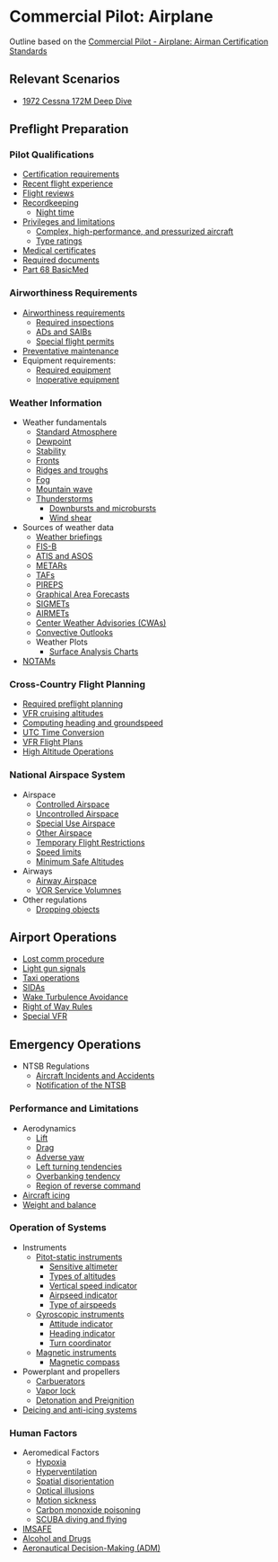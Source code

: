 
# Commercial Pilot: Airplane

Outline based on the
[Commercial Pilot - Airplane: Airman Certification Standards](https://www.faa.gov/training_testing/testing/acs/media/commercial_airplane_acs_change_1.pdf)

## Relevant Scenarios

-   [1972 Cessna 172M Deep Dive](/scenarios/c172m-deep-dive)

## Preflight Preparation

### Pilot Qualifications

-   [Certification requirements](/topics/commercial/requirements)
-   [Recent flight experience](/topics/regulations/recent-experience)
-   [Flight reviews](/topics/regulations/flight-reviews)
-   [Recordkeeping](/topics/regulations/record-keeping)
    -   [Night time](/topics/regulations/night)
-   [Privileges and limitations](/topics/commercial/privileges)
    -   [Complex, high-performance, and pressurized aircraft](/topics/regulations/complex)
    -   [Type ratings](/topics/regulations/type-ratings)
-   [Medical certificates](/topics/regulations/medicals)
-   [Required documents](/topics/regulations/documents)
-   [Part 68 BasicMed](/topics/regulations/basicmed)

### Airworthiness Requirements

-   [Airworthiness requirements](/topics/regulations/airworthiness)
    -   [Required inspections](/topics/regulations/inspections)
    -   [ADs and SAIBs](/topics/regulations/airworthiness/ads)
    -   [Special flight permits](/topics/regulations/inspections/sfps)
-   [Preventative maintenance](/topics/regulations/airworthiness/preventative)
-   Equipment requirements:
    -   [Required equipment](/topics/regulations/airworthiness/equipment)
    -   [Inoperative equipment](/topics/regulations/airworthiness/inoperative)

### Weather Information

-   Weather fundamentals
    -   [Standard Atmosphere](/topics/weather/standard-atmosphere)
    -   [Dewpoint](/topics/weather/dewpoint)
    -   [Stability](/topics/weather/stability)
    -   [Fronts](/topics/weather/fronts)
    -   [Ridges and troughs](/topics/weather/troughs)
    -   [Fog](/topics/weather/fog)
    -   [Mountain wave](/topics/weather/mountain-wave)
    -   [Thunderstorms](/topics/weather/thunderstorms)
        -   [Downbursts and microbursts](/topics/weather/microbursts)
        -   [Wind shear](/topics/weather/wind-shear)
-   Sources of weather data
    -   [Weather briefings](/topics/weather/services/briefings)
    -   [FIS-B](/topics/weather/services/fisb)
    -   [ATIS and ASOS](/topics/weather/services/atis)
    -   [METARs](/topics/weather/services/metars)
    -   [TAFs](/topics/weather/services/tafs)
    -   [PIREPS](/topics/weather/services/pireps)
    -   [Graphical Area Forecasts](/topics/weather/services/gafs)
    -   [SIGMETs](/topics/weather/services/sigmets)
    -   [AIRMETs](/topics/weather/services/airmets)
    -   [Center Weather Advisories (CWAs)](/topics/weather/services/cwas)
    -   [Convective Outlooks](/topics/weather/services/convective-outlooks)
    -   Weather Plots
        -   [Surface Analysis Charts](/topics/weathear/services/surface-analysis)
-   [NOTAMs](/topics/weather/services/notams)

### Cross-Country Flight Planning

-   [Required preflight planning](/topics/regulations/preflight-planning)
-   [VFR cruising altitudes](/topics/regulations/vfr-altitudes)
-   [Computing heading and groundspeed](/topics/navigation/navlog)
-   [UTC Time Conversion](/topics/navigation/utc-time)
-   [VFR Flight Plans](/topics/navigation/flightplans)
-   [High Altitude Operations](/topics/regulations/high-altitude)

### National Airspace System

-   Airspace
    -   [Controlled Airspace](/topics/airspace/controlled)
    -   [Uncontrolled Airspace](/topics/airspace/uncontrolled)
    -   [Special Use Airspace](/topics/airspace/sua)
    -   [Other Airspace](/topics/airspace/other)
    -   [Temporary Flight Restrictions](/topics/airspace/other)
    -   [Speed limits](/topics/regulations/speed-limits)
    -   [Minimum Safe Altitudes](/topics/regulations/msas)
-   Airways
    -   [Airway Airspace](/topics/airspace/airways/airspace)
    -   [VOR Service Volumnes](/topics/navigation/systems/vors)
-   Other regulations
    -   [Dropping objects](/topics/regulations/dropping-objects)

## Airport Operations

-   [Lost comm procedure](/topics/airports/no-radio)
-   [Light gun signals](/topics/airports/light-gun-signals)
-   [Taxi operations](/topics/airports/taxiing)
-   [SIDAs](/topics/airports/sidas)
-   [Wake Turbulence Avoidance](/topics/airports/wake-turbulence)
-   [Right of Way Rules](/topics/regulations/right-of-way)
-   [Special VFR](/topics/regulations/svfr)

## Emergency Operations

-   NTSB Regulations
    -   [Aircraft Incidents and Accidents](/topics/regulations/ntsb/accidents)
    -   [Notification of the NTSB](/topics/regulations/ntsb/notification)

### Performance and Limitations

-   Aerodynamics
    -   [Lift](/topics/aerodynamics/lift)
    -   [Drag](/topics/aerodynamics/drag)
    -   [Adverse yaw](/topics/aerodynamics/adverse-yaw)
    -   [Left turning tendencies](/topics/aerodynamics/left-turning-tendencies)
    -   [Overbanking tendency](/topics/aerodynamics/overbanking)
    -   [Region of reverse command](/topics/aerodynamics/reverse-command)
-   [Aircraft icing](/topics/weather/icing)
-   [Weight and balance](/topics/performance/weight-and-balance)

### Operation of Systems

-   Instruments
    -   [Pitot-static instruments](/topics/instruments/pitot-static)
        -   [Sensitive altimeter](/topics/instruments/altimeter)
        -   [Types of altitudes](/topics/instruments/altitudes)
        -   [Vertical speed indicator](/topics/instruments/vsi)
        -   [Airpseed indicator](/topics/instruments/asi)
        -   [Type of airspeeds](/topics/instruments/airspeeds)
    -   [Gyroscopic instruments](/topics/instruments/gyros)
        -   [Attitude indicator](/topics/instruments/ai)
        -   [Heading indicator](/topics/instruments/heading)
        -   [Turn coordinator](/topics/instruments/turn-coordinator)
    -   [Magnetic instruments](/topics/instruments/compass)
        -   [Magnetic compass](/topics/instruments/compass)
-   Powerplant and propellers
    -   [Carbuerators](/topics/systems/carburetors)
    -   [Vapor lock](/topics/systems/vapor-lock)
    -   [Detonation and Preignition](/topics/systems/detonation)
-   [Deicing and anti-icing systems](/topics/systems/deicing)

### Human Factors

-   Aeromedical Factors
    -   [Hypoxia](/topics/aeromedical/hypoxia)
    -   [Hyperventilation](/topics/aeromedical/hyperventilation)
    -   [Spatial disorientation](/topics/aeromedical/disorientation)
    -   [Optical illusions](/topics/aeromedical/illusions)
    -   [Motion sickness](/topics/aeromedical/motion-sickness)
    -   [Carbon monoxide poisoning](/topics/aeromedical/co-poisoning)
    -   [SCUBA diving and flying](/topics/aeromedical/scuba)
-   [IMSAFE](/topics/aeromedical/imsafe)
-   [Alcohol and Drugs](/topics/aeromedical/alcohol)
-   [Aeronautical Decision-Making (ADM)](/topics/adm/)
